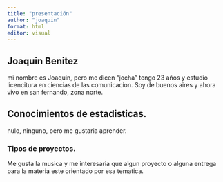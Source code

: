 ```yaml
---
title: "presentación"
author: "joaquin"
format: html
editor: visual
---
```


## Joaquin Benitez 

mi nombre es Joaquin, pero me dicen "jocha" tengo 23 años y estudio licencitura en ciencias de las comunicacíon. Soy de buenos aires y ahora vivo en san fernando, zona norte.

## Conocimientos de estadisticas. 

nulo, ninguno, pero me gustaria aprender.

### Tipos de proyectos.

Me gusta la musica y me interesaria que algun proyecto o alguna entrega para la materia este orientado por esa tematica.
